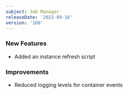 ```yaml
---
subject: Job Manager
releaseDate: '2022-09-16'
version: '160'
---
```


### New Features

* Added an instance refresh script

### Improvements

* Reduced logging levels for container events
